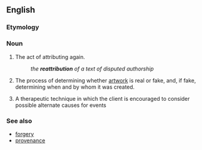 {{also|réattribution}}
==English==

===Etymology===
{{prefix|re|attribution}}

===Noun===
{{en-noun|s|-}}

# The act of attributing again.
#: ''the '''reattribution''' of a text of disputed authorship''
# {{context|arts|lang=en}} The process of determining whether [[artwork]] is real or fake, and, if fake, determining when and by whom it was created.
# {{context|therapy|lang=en}} A therapeutic technique in which the client is encouraged to consider possible alternate causes for events

===See also===
* [[forgery]]
* [[provenance]]